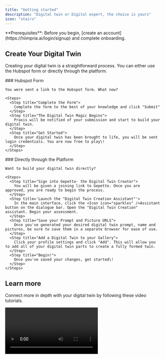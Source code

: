 ```yaml
---
title: "Getting started"
description: "Digital twin or Digital expert, the choice is yours"
icon: "stairs"
---
```


<Note>
  **Prerequisites**: Before you begin, [create an account](https://hiimpria.ai/login/signup) and complete onboarding.
</Note>

## Create Your Digital Twin

Creating your digital twin is a straightforward process. You can either use the Hubspot form or directly through the platform.

<AccordionGroup>
  <Accordion title="Form Submission" icon="envelope-open-text">
    ### Hubspot Form

    You were sent a link to the Hubspot form. What now?

    <Steps>
      <Step title="Complete the Form">
        Complete the form to the best of your knowledge and click "Submit"
      </Step>
      <Step title="The Digital Twin Magic Begins">
        Praxis will be notified of your submission and start to build your digital twin.
      </Step>
      <Step title="Get Started">
        Once your digital twin has been brought to life, you will be sent login credentials. You are now free to play\!
      </Step>
    </Steps>
  </Accordion>
  <Accordion title="Signup" icon="right-to-bracket">
    ### Directly through the Platform

    Want to build your digital twin directly?

    <Steps>
      <Step title="Sign into Gepetto- the Digital Twin Creator">
        You will be given a joining link to Gepetto. Once you are approved, you are ready to begin the process.
      </Step>
      <Step title='Launch the "Digital Twin Creation Assistant"'>
        In the main interface, click the <Icon icon="sparkles" />Assistant button on the dialogue bar. Open the "Digital Twin Creation" assistant. Begin your assessment.
      </Step>
      <Step title="Save your Prompt and Picture URLS">
        Once you've generated your desired digital twin prompt, name and pictures, be sure to save them in a separate browser for ease of use.
      </Step>
      <Step title="Add a Digital Twin to your Gallery">
        Click your profile settings and click "Add". This will allow you to add all of your digital twin parts to create a fully formed twin.
      </Step>
      <Step title="Begin!">
        Once you've saved your changes, get started\!
      </Step>
    </Steps>
  </Accordion>
</AccordionGroup>

## Learn more

Connect more in depth with your digital twin by following these video tutorials.

<video autoPlay loop playsInline className="w-full aspect-video rounded-xl" src="https://www.canva.com/design/DAGvVkyaSJY/qMHI8e4n3_cm0Gv45p7PuA/watch?utm_content=DAGvVkyaSJY&utm_campaign=designshare&utm_medium=link2&utm_source=uniquelinks&utlId=he80f2f6101" />

<Columns cols={2}>
  <Card title="Interacting with your Digital Twin" icon="pen-to-square" href="https://www.canva.com/design/DAGvVkyaSJY/qMHI8e4n3_cm0Gv45p7PuA/watch?utm_content=DAGvVkyaSJY&utm_campaign=designshare&utm_medium=link2&utm_source=uniquelinks&utlId=he80f2f6101">
    Learn how to communicate with your AI digital twin.
  </Card>
  <Card title="Real-Time Conversation Mode" icon="waveform-lines" href="https://www.canva.com/design/DAGvbzNRJ3k/0qd_jIvfAyFqLTnmOis91w/watch?utm_content=DAGvbzNRJ3k&utm_campaign=designshare&utm_medium=link2&utm_source=uniquelinks&utlId=h7a33588f3b">
    Engage with your AI using real-time conversation features.
  </Card>
  <Card title="Personal Assistants" icon="sparkles" href="https://www.canva.com/design/DAGvaeNTHk4/g8iPKcjSx3iVBCanPAXzeg/watch?utm_content=DAGvaeNTHk4&utm_campaign=designshare&utm_medium=link2&utm_source=uniquelinks&utlId=hacd53f64c0">
    Use and build your own custom assistants to increase task efficiency.
  </Card>
  <Card title="IP Vault" icon="paperclip" href="https://www.canva.com/design/DAGvgg6T37E/RKxZ2G9D7kuKyiLqcKsIkw/watch?utm_content=DAGvgg6T37E&utm_campaign=designshare&utm_medium=link2&utm_source=uniquelinks&utlId=h58b0d7eae4">
    Securely train your AI digital twin on personal data.
  </Card>
</Columns>